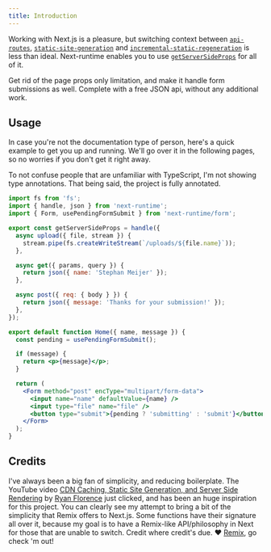```yaml
---
title: Introduction
---
```


Working with Next.js is a pleasure, but switching context between
[`api-routes`](https://nextjs.org/docs/api-routes/introduction),
[`static-site-generation`](https://nextjs.org/docs/basic-features/data-fetching#getstaticprops-static-generation)
and
[`incremental-static-regeneration`](https://nextjs.org/docs/basic-features/data-fetching#incremental-static-regeneration)
is less than ideal. Next-runtime enables you to use
[`getServerSideProps`](https://nextjs.org/docs/basic-features/data-fetching#getserversideprops-server-side-rendering)
for all of it.

Get rid of the page props only limitation, and make it handle form submissions
as well. Complete with a free JSON api, without any additional work.

## Usage

In case you're not the documentation type of person, here's a quick example to
get you up and running. We'll go over it in the following pages, so no worries
if you don't get it right away.

To not confuse people that are unfamiliar with TypeScript, I'm not showing type
annotations. That being said, the project is fully annotated.

```jsx
import fs from 'fs';
import { handle, json } from 'next-runtime';
import { Form, usePendingFormSubmit } from 'next-runtime/form';

export const getServerSideProps = handle({
  async upload({ file, stream }) {
    stream.pipe(fs.createWriteStream(`/uploads/${file.name}`));
  },

  async get({ params, query }) {
    return json({ name: 'Stephan Meijer' });
  },

  async post({ req: { body } }) {
    return json({ message: 'Thanks for your submission!' });
  },
});

export default function Home({ name, message }) {
  const pending = usePendingFormSubmit();

  if (message) {
    return <p>{message}</p>;
  }

  return (
    <Form method="post" encType="multipart/form-data">
      <input name="name" defaultValue={name} />
      <input type="file" name="file" />
      <button type="submit">{pending ? 'submitting' : 'submit'}</button>
    </Form>
  );
}
```

## Credits

I've always been a big fan of simplicity, and reducing boilerplate. The YouTube
video
[CDN Caching, Static Site Generation, and Server Side Rendering](https://www.youtube.com/watch?v=bfLFHp7Sbkg)
by [Ryan Florence](https://twitter.com/ryanflorence?lang=en) just clicked, and
has been an huge inspiration for this project. You can clearly see my attempt to
bring a bit of the simplicity that Remix offers to Next.js. Some functions have
their signature all over it, because my goal is to have a Remix-like
API/philosophy in Next for those that are unable to switch. Credit where
credit's due. <span class="text-red-600">❤</span>️ [Remix](https://remix.run),
go check 'm out!

